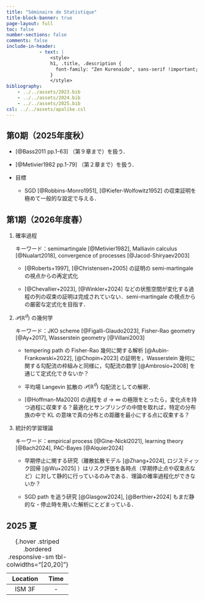 ```yaml
---
title: "Séminaire de Statistique"
title-block-banner: true
page-layout: full
toc: false
number-sections: false
comments: false
include-in-header: 
            - text: |
                <style>
                h1, .title, .description {
                  font-family: "Zen Kurenaido", sans-serif !important;
                }
                </style>
bibliography: 
    - ../../assets/2023.bib
    - ../../assets/2024.bib
    - ../../assets/2025.bib
csl: ../../assets/apalike.csl
---
```


## 第0期（2025年度秋）

* [@Bass2011 pp.1-63] （第９章まで）を扱う．
* [@Metivier1982 pp.1-79] （第２章まで）を扱う．
* 目標

    * SGD [@Robbins-Monro1951], [@Kiefer-Wolfowitz1952] の収束証明を極めて一般的な設定で与える．

## 第1期（2026年度春）

1. 確率過程

    キーワード：semimartingale [@Metivier1982], Malliavin calculus [@Nualart2018], convergence of processes [@Jacod-Shiryaev2003]

    * [@Roberts+1997], [@Christensen+2005] の証明の semi-martingale の視点からの再定式化

    * [@Chevallier+2023], [@Winkler+2024] などの状態空間が変化する過程の列の収束の証明は完成されていない．semi-martingale の視点からの厳密な定式化を目指す．

2. $\mathcal{P}(\mathbb{R}^d)$ の幾何学

    キーワード：JKO scheme [@Figalli-Glaudo2023], Fisher-Rao geometry [@Ay+2017], Wasserstein geometry [@Villani2003]

    * tempering path の Fisher-Rao 幾何に関する解析 [@Aubin-Frankowski+2022], [@Chopin+2023] の証明を，Wasserstein 幾何に関する勾配流の枠組みと同様に，勾配流の数学 [@Ambrosio+2008] を通じて定式化できないか？

    * 平均場 Langevin 拡散の $\mathcal{P}(\mathbb{R}^d)$ 勾配流としての解釈．

    * [@Hoffman-Ma2020] の過程を $d\to\infty$ の極限をとったら，変化点を持つ過程に収束する？最適化とサンプリングの中間を取れば，特定の分布族の中で KL の意味で真の分布との距離を最小にする点に収束する？

    <!-- 応用先：SVGD [@Nusken2024], tempering path [@Chopin+2023] -->

3. 統計的学習理論

    キーワード：empirical process [@Gine-Nickl2021], learning theory [@Bach2024], PAC-Bayes [@Alquier2024]

    * 早期停止に関する研究（離散拡散モデル [@Zhang+2024], ロジスティック回帰 [@Wu+2025] ）はリスク評価を各時点（早期停止点や収束点など）に対して静的に行っているのみである．理論の確率過程化ができないか？

    * SGD path を追う研究 [@Glasgow2024], [@Berthier+2024] もまだ静的な・停止時を用いた解析にとどまっている．

    <!-- 応用先：汎化誤差解析 -->

## 2025 夏

| Location | Time |
|:-----:|:----:|
| ISM 3F | - |

: {.hover .striped .bordered .responsive-sm tbl-colwidths="[20,20]"}